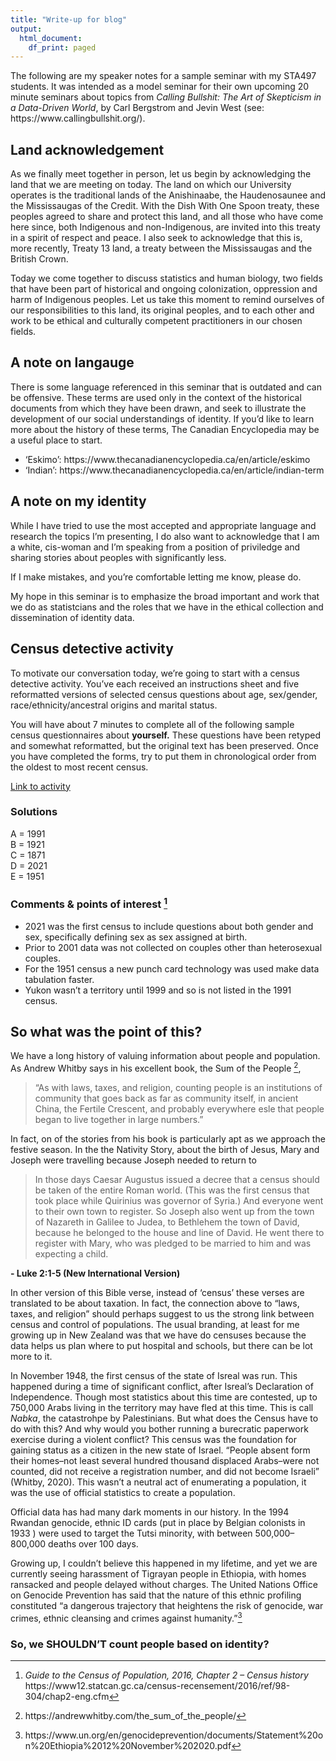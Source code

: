 ```yaml
---
title: "Write-up for blog"
output:
  html_document:
    df_print: paged
---
```


The following are my speaker notes for a sample seminar with my STA497 students. It was intended as a model seminar for their own upcoming 20 minute seminars about topics from *Calling Bullshit: The Art of Skepticism in a Data-Driven World*, by Carl Bergstrom and Jevin West (see: https://www.callingbullshit.org/).

## Land acknowledgement

As we finally meet together in person, let us begin by acknowledging the land that we are meeting on today. The land on which our University operates is the traditional lands of the Anishinaabe, the Haudenosaunee and the Mississaugas of the Credit. With the Dish With One Spoon treaty, these peoples agreed to share and protect this land, and all those who have come here since, both Indigenous and non-Indigenous, are invited into this treaty in a spirit of respect and peace. I also seek to acknowledge that this is, more recently, Treaty 13 land, a treaty between the Mississaugas and the British Crown.

Today we come together to discuss statistics and human biology, two fields that have been part of historical and ongoing colonization,  oppression and harm of Indigenous peoples. Let us take this moment to remind ourselves of our responsibilities to this land, its original peoples, and to each other and work to be ethical and culturally competent practitioners in our chosen fields.

## A note on langauge

There is some language referenced in this seminar that is outdated and can be offensive. These terms are used only in the context of the historical documents from which they have been drawn, and seek to illustrate the development of our social understandings of identity. If you'd like to learn more about the history of these terms, The Canadian Encyclopedia may be a useful place to start.

- 'Eskimo': https://www.thecanadianencyclopedia.ca/en/article/eskimo  
- 'Indian': https://www.thecanadianencyclopedia.ca/en/article/indian-term

## A note on my identity

While I have tried to use the most accepted and appropriate language and research the topics I'm presenting, I do also want to acknowledge that I am a white, cis-woman and I'm speaking from a position of priviledge and sharing stories about peoples with significantly less.

If I make mistakes, and you're comfortable letting me know, please do.

My hope in this seminar is to emphasize the broad important and work that we do as statistcians and the roles that we have in the ethical collection and dissemination of identity data.

## Census detective activity

To motivate our conversation today, we're going to start with a census detective activity. You've each received an instructions sheet and five reformatted versions of selected census questions about age, sex/gender, race/ethnicity/ancestral origins and marital status.

You will have about 7 minutes to complete all of the following sample census questionnaires about __yourself.__ These questions have been retyped and somewhat reformatted, but the original text has been preserved. Once you have completed the forms, try to put them in chronological order from the oldest to most recent census.

[Link to activity](census-detective-activity.pdf)

### Solutions

A = 1991  
B = 1921  
C = 1871  
D = 2021  
E = 1951  

### Comments & points of interest ^[_Guide to the Census of Population, 2016, Chapter 2 – Census history_ https://www12.statcan.gc.ca/census-recensement/2016/ref/98-304/chap2-eng.cfm]

- 2021 was the first census to include questions about both gender and sex, specifically defining sex as sex assigned at birth. 
- Prior to 2001 data was not collected on couples other than heterosexual couples.  
- For the 1951 census a new punch card technology was used make data tabulation faster.
- Yukon wasn't a territory until 1999 and so is not listed in the 1991 census.


## So what was the point of this?

We have a long history of valuing information about people and population. As Andrew Whitby says in his excellent book, the Sum of the People ^[https://andrewwhitby.com/the_sum_of_the_people/], 

> "As with laws, taxes, and religion, counting people is an institutions of community that goes back as far as community itself, in ancient China, the Fertile Crescent, and probably everywhere esle that people began to live together in large numbers."

In fact, on of the stories from his book is particularly apt as we approach the festive season. In the the Nativity Story, about the birth of Jesus, Mary and Joseph were travelling because Joseph needed to return to 

> In those days Caesar Augustus issued a decree that a census should be taken of the entire Roman world. (This was the first census that took place while Quirinius was governor of Syria.)  And everyone went to their own town to register. So Joseph also went up from the town of Nazareth in Galilee to Judea, to Bethlehem the town of David, because he belonged to the house and line of David. He went there to register with Mary, who was pledged to be married to him and was expecting a child. 

__- Luke 2:1-5 (New International Version)__


In other version of this Bible verse, instead of 'census' these verses are translated to be about taxation. In fact, the connection above to "laws, taxes, and religion" should perhaps suggest to us the strong link between census and control of populations. The usual branding, at least for me growing up in New Zealand was that we have do censuses because the data helps us plan where to put hospital and schools, but there can be lot more to it.

In November 1948, the first census of the state of Isreal was run. This happened during a time of significant conflict, after Isreal's Declaration of Independence. Though most statistics about this time are contested, up to 750,000 Arabs living in the territory may have fled at this time. This is call _Nabka_, the catastrohpe by Palestinians. But what does the Census have to do with this? And why would you bother running a burecratic paperwork exercise during a violent conflict? This census was the foundation for gaining status as a citizen in the new state of Israel. "People absent form their homes--not least several hundred thousand displaced Arabs--were not counted, did not receive a registration number, and did not become Israeli" (Whitby, 2020). This wasn't a neutral act of enumerating a population, it was the use of official statistics to create a population.

Official data has had many dark moments in our history. In the 1994 Rwandan genocide, ethnic ID cards (put in place by Belgian colonists in 1933 ) were used to target the Tutsi minority, with between 500,000--800,000 deaths over 100 days.

Growing up, I couldn't believe this happened in my lifetime, and yet we are currently seeing harassment of Tigrayan people in Ethiopia, with homes ransacked and people delayed without charges. The United Nations Office on Genocide Prevention has said that the nature of this ethnic profiling constituted "a dangerous trajectory that heightens the risk of genocide, war crimes, ethnic cleansing and crimes against humanity."^[https://www.un.org/en/genocideprevention/documents/Statement%20on%20Ethiopia%2012%20November%202020.pdf]

### So, we SHOULDN'T count people based on identity?



